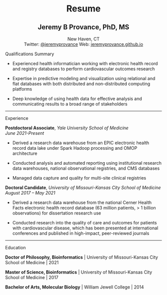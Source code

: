 <center>

# Resume

## **Jeremy B Provance, PhD, MS**

New Haven, CT\
Twitter: [\@jeremyprovance](https://twitter.com/jeremyprovance) Web: [jeremyprovance.github.io](https://jeremyprovance.github.io)

</center>

Qualifications Summary

-   Experienced health informatician working with electronic health record and registry databases to perform cardiovascular outcomes research

-   Expertise in predictive modeling and visualization using relational and flat databases with both distributed and non-distributed computing platforms

-   Deep knowledge of using health data for effective analysis and communicating results to a broad range of stakeholders

------------------------------------------------------------------------

Experience\

**Postdoctoral Associate**, *Yale University School of Medicine*\
*June 2021-Present*\

-   Derived a research data warehouse from an EPIC electronic health record data lake under Spark Hadoop processing and OMOP architecture

-   Conducted analysis and automated reporting using institutional research data warehouses, national observational registries, and CMS databases

-   Managed data capture and quality for multi-site clinical registries

**Doctoral Candidate**, *University of Missouri-Kansas City School of Medicine*\
*August 2017 -- May 2021*\

-   Derived a research data warehouse from the national Cerner Health Facts electronic health record database (63 million patients, \> 1 billion observations) for dissertation research use

-   Conducted research into the quality of care and outcomes for patients with cardiovascular disease, which has been presented at international conferences and published in high-impact, peer-reviewed journals

------------------------------------------------------------------------

Education\

**Doctor of Philosophy, Bioinformatics** \| University of Missouri-Kansas City School of Medicine \| 2021\

**Master of Science, Bioinformatics** \| University of Missouri-Kansas City School of Medicine \| 2017\

**Bachelor of Arts, Molecular Biology** \| William Jewell College \| 2014
